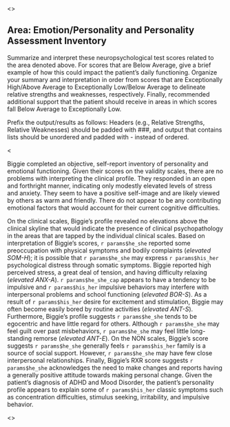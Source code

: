 <<PROMPT>>

## Area: Emotion/Personality and Personality Assessment Inventory

Summarize and interpret these neuropsychological test scores related to the area
denoted above. For scores that are Below
Average, give a brief example of how this could impact the patient's daily
functioning. Organize your summary and interpretation in order from scores that
are Exceptionally High/Above Average to Exceptionally Low/Below Average to
delineate relative strengths and weaknesses, respectively. Finally, recommended
additional support that the patient should receive in areas in which scores fall
Below Average to Exceptionally Low.

Prefix the output/results as follows: Headers (e.g., Relative Strengths,
Relative Weaknesses) should be padded with ###, and output that contains lists should be
unordered and padded with - instead of ordered.

<<EXAMPLE>>

Biggie completed an objective, self-report inventory of personality and emotional functioning. Given their scores on the validity scales, there are no problems with interpreting the clinical profile. They responded in an open and forthright manner, indicating only modestly elevated levels of stress and anxiety. They seem to have a positive self-image and are likely viewed by others as warm and friendly. There do not appear to be any contributing emotional factors that would account for their current cognitive difficulties.

On the clinical scales, Biggie's profile revealed no elevations above the
clinical skyline that would indicate the presence of clinical psychopathology in
the areas that are tapped by the individual clinical scales. Based on
interpretation of Biggie's scores, `r params$he_she` reported some preoccupation with physical
symptoms and bodily complaints (_elevated SOM-H_); it is possible that `r params$he_she` may
express `r params$his_her` psychological distress through somatic symptoms. Biggie reported
high perceived stress, a great deal of tension, and having difficulty relaxing
(_elevated ANX-A_). `r params$he_she_cap` appears to have a tendency to be
impulsive and `r params$his_her` impulsive behaviors may interfere with interpersonal problems
and school functioning (_elevated BOR-S_). As a result of `r params$his_her` desire for
excitement and stimulation, Biggie may often become easily bored by routine
activities (_elevated ANT-S_). Furthermore, Biggie's profile suggests `r params$he_she` tends
to be egocentric and have little regard for others. Although `r params$he_she` may feel guilt
over past misbehaviors, `r params$he_she` may feel little long-standing remorse (_elevated
ANT-E_). On the NON scales, Biggie's score suggests `r params$he_she` generally feels `r params$his_her`
family is a source of social support. However, `r params$he_she` may have few close
interpersonal relationships. Finally, Biggie's RXR score suggests `r params$he_she`
acknowledges the need to make changes and reports having a generally positive
attitude towards making personal change. Given the patient's diagnosis of ADHD
and Mood Disorder, the patient's personality profile appears to explain some of
`r params$his_her` classic symptoms such as concentration difficulties, stimulus seeking,
irritability, and impulsive behavior.

<<START>>
